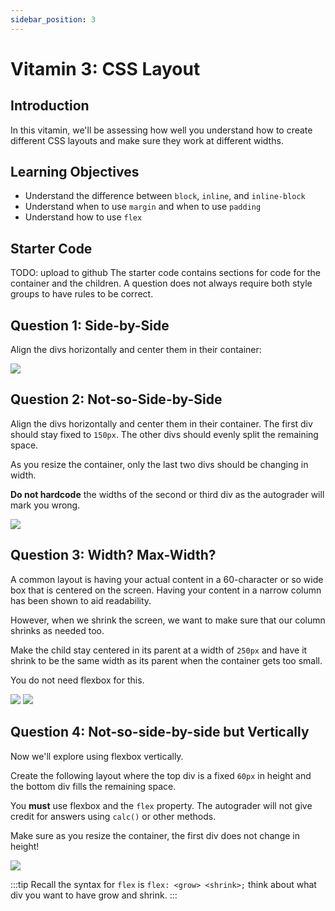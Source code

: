 ```yaml
---
sidebar_position: 3
---
```


# Vitamin 3: CSS Layout

## Introduction

In this vitamin, we'll be assessing how well you understand how to create
different CSS layouts and make sure they work at different widths.

## Learning Objectives

- Understand the difference between `block`, `inline`, and `inline-block`
- Understand when to use `margin` and when to use `padding`
- Understand how to use `flex`

## Starter Code

TODO: upload to github
The starter code contains sections for code for the container and the children.
A question does not always require both style groups to have rules to be correct.

## Question 1: Side-by-Side

Align the divs horizontally and center them in their container:

![](./Vit3Assets/Q1.png)

## Question 2: Not-so-Side-by-Side

Align the divs horizontally and center them in their container. The first div should
stay fixed to `150px`. The other divs should evenly split the remaining space.

As you resize the container, only the last two divs should be changing in width.

**Do not hardcode** the widths of the second or third div as the autograder will mark
you wrong.

![](./Vit3Assets/Q2.png)

## Question 3: Width? Max-Width?

A common layout is having your actual content in a 60-character or so wide box that
is centered on the screen. Having your content in a narrow column has been shown to
aid readability.

However, when we shrink the screen, we want to make sure that our column shrinks
as needed too.

Make the child stay centered in its parent at a width of `250px` and have it shrink
to be the same width as its parent when the container gets too small.

You do not need flexbox for this.

![](./Vit3Assets/Q3Small.png) ![](./Vit3Assets/Q3Big.png)

## Question 4: Not-so-side-by-side but Vertically

Now we'll explore using flexbox vertically.

Create the following layout where the top div is a fixed `60px` in height and
the bottom div fills the remaining space.

You **must** use flexbox and the `flex` property. The autograder will not
give credit for answers using `calc()` or other methods.

Make sure as you resize the container, the first div does not change in height!

![](./Vit3Assets/Q4.png)

:::tip
Recall the syntax for `flex` is `flex: <grow> <shrink>;` think about
what div you want to have grow and shrink.
:::

